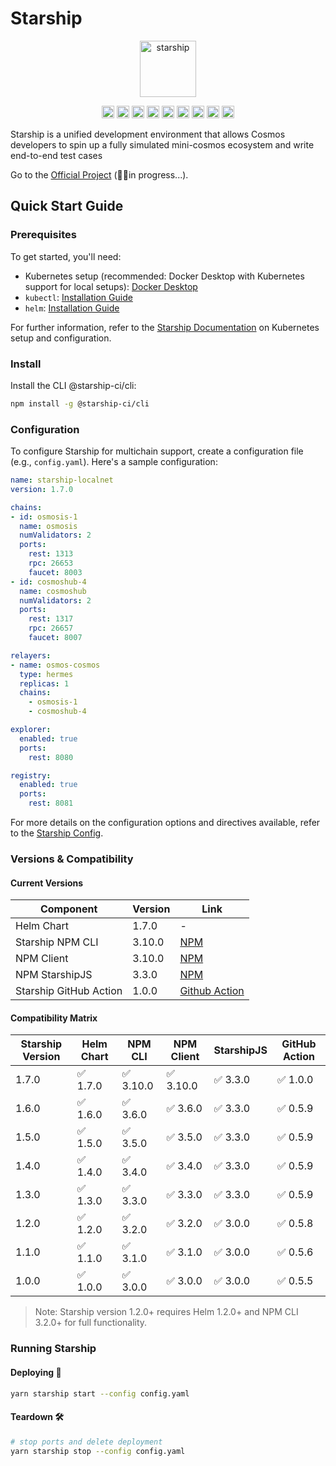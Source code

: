 
# Starship

<p align="center" width="100%">
  <img
    src="https://user-images.githubusercontent.com/10805402/242348990-c141d6cd-e1c9-413f-af68-283de029c3a4.png"
    alt="starship"
    width="90px"
    height="90px"
  />
</p>

<p align="center" width="100%">
   <a href="https://github.com/hyperweb-io/starship/blob/main/LICENSE"><img height="20" src="https://img.shields.io/badge/license-MIT-blue.svg" alt="License" /></a>
   <a href="https://github.com/hyperweb-io/starship/releases/latest"><img height="20" src="https://github.com/hyperweb-io/starship/actions/workflows/release.yaml/badge.svg" alt="Release" /></a>
   <a href="https://github.com/hyperweb-io/starship/actions/workflows/build.yaml"><img height="20" src="https://github.com/hyperweb-io/starship/actions/workflows/build.yaml/badge.svg" alt="Build" /></a>
   <a href="https://github.com/hyperweb-io/starship/actions/workflows/pr-tests.yaml"><img height="20" src="https://github.com/hyperweb-io/starship/actions/workflows/pr-tests.yaml/badge.svg" alt="PR Tests" /></a>
   <a href="https://github.com/hyperweb-io/starship/actions/workflows/docs.yaml"><img height="20" src="https://github.com/hyperweb-io/starship/actions/workflows/docs.yaml/badge.svg" alt="Docs" /></a>
   <a href="https://github.com/hyperweb-io/starship/actions/workflows/starship-docker.yaml"><img height="20" src="https://github.com/hyperweb-io/starship/actions/workflows/starship-docker.yaml/badge.svg" alt="Docker" /></a>
   <a href="https://github.com/hyperweb-io/starship/actions/workflows/run-client-tests.yml"><img height="20" src="https://github.com/hyperweb-io/starship/actions/workflows/run-client-tests.yml/badge.svg" alt="Client Tests" /></a>
   <a href="https://www.npmjs.com/package/@starship-ci/cli"><img height="20" src="https://img.shields.io/npm/v/@starship-ci/cli.svg" alt="NPM Version" /></a>
   <a href="https://github.com/hyperweb-io/starship/tree/main/charts/devnet"><img height="20" src="https://img.shields.io/badge/devnet-1.7.0-blue" alt="Devnet Version" /></a>
</p>

Starship is a unified development environment that allows Cosmos developers to spin up a fully simulated mini-cosmos ecosystem
and write end-to-end test cases


Go to the [Official Project](https://github.com/hyperweb-io/starship) (👷‍♀️in progress...).

## Quick Start Guide
### Prerequisites
To get started, you'll need:
* Kubernetes setup (recommended: Docker Desktop with Kubernetes support for local setups): [Docker Desktop](https://www.docker.com/products/docker-desktop/)
* `kubectl`: [Installation Guide](https://kubernetes.io/docs/tasks/tools/)
* `helm`: [Installation Guide](https://helm.sh/docs/intro/install/)

For further information, refer to the [Starship Documentation](https://docs.cosmology.zone/starship/get-started/step-2) on Kubernetes setup and configuration.

### Install
Install the CLI @starship-ci/cli:

```bash
npm install -g @starship-ci/cli
```


### Configuration
To configure Starship for multichain support, create a configuration file (e.g., `config.yaml`).
Here's a sample configuration:

```yaml
name: starship-localnet
version: 1.7.0

chains:
- id: osmosis-1
  name: osmosis
  numValidators: 2
  ports:
    rest: 1313
    rpc: 26653
    faucet: 8003
- id: cosmoshub-4
  name: cosmoshub
  numValidators: 2
  ports:
    rest: 1317
    rpc: 26657
    faucet: 8007

relayers:
- name: osmos-cosmos
  type: hermes
  replicas: 1
  chains:
    - osmosis-1
    - cosmoshub-4

explorer:
  enabled: true
  ports:
    rest: 8080

registry:
  enabled: true
  ports:
    rest: 8081
```

For more details on the configuration options and directives available, refer to the [Starship Config](https://docs.cosmology.zone/starship/config).

### Versions & Compatibility

#### Current Versions
| Component	           | Version | Link                                                                                |
|------------------------|---------|-------------------------------------------------------------------------------------|
| Helm Chart             | 	1.7.0  | 	-                                                                                  |
| Starship NPM CLI       | 	3.10.0  | [NPM](https://www.npmjs.com/package/@starship-ci/client/v/3.10.0)                    |
| NPM Client             |  3.10.0  | [NPM](https://www.npmjs.com/package/@starship-ci/cli/v/3.10.0)                       |
| NPM StarshipJS         | 	3.3.0  | 	[NPM](https://www.npmjs.com/package/starshipjs/v/3.3.0)                            |
| Starship GitHub Action | 	1.0.0  | 	[Github Action](https://github.com/hyperweb-io/starship-action/releases/tag/1.0.0) |

#### Compatibility Matrix
| Starship Version | 	Helm Chart | 	NPM CLI | 	NPM Client | 	StarshipJS | 	GitHub Action |
|------------------|-------------|----------|-------------|-------------|----------------|
| 1.7.0            | 	✅ 1.7.0    | 	✅ 3.10.0 | 	✅ 3.10.0    | 	✅ 3.3.0    | 	✅ 1.0.0       |
| 1.6.0            | 	✅ 1.6.0    | 	✅ 3.6.0 | 	✅ 3.6.0    | 	✅ 3.3.0    | 	✅ 0.5.9       |
| 1.5.0            | 	✅ 1.5.0    | 	✅ 3.5.0 | 	✅ 3.5.0    | 	✅ 3.3.0    | 	✅ 0.5.9       |
| 1.4.0            | 	✅ 1.4.0    | 	✅ 3.4.0 | 	✅ 3.4.0    | 	✅ 3.3.0    | 	✅ 0.5.9       |
| 1.3.0            | 	✅ 1.3.0    | 	✅ 3.3.0 | 	✅ 3.3.0    | 	✅ 3.3.0    | 	✅ 0.5.9       |
| 1.2.0            | 	✅ 1.2.0    | 	✅ 3.2.0 | 	✅ 3.2.0    | 	✅ 3.0.0    | 	✅ 0.5.8       |
| 1.1.0            | 	✅ 1.1.0    | 	✅ 3.1.0 | 	✅ 3.1.0    | 	✅ 3.0.0    | 	✅ 0.5.6       |
| 1.0.0            | 	✅ 1.0.0    | 	✅ 3.0.0 | 	✅ 3.0.0    | 	✅ 3.0.0    | 	✅ 0.5.5       |

> Note: Starship version 1.2.0+ requires Helm 1.2.0+ and NPM CLI 3.2.0+ for full functionality.

### Running Starship

#### Deploying 🚀

```sh
yarn starship start --config config.yaml
```

#### Teardown 🛠️

```sh
# stop ports and delete deployment
yarn starship stop --config config.yaml
```
